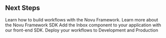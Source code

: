 ## Next Steps

<CardGroup cols={2}>
  <Card title="Build Workflows" href={"/workflow/overview"}>
    Learn how to build workflows with the Novu Framework.
  </Card>
  <Card
    title="Explore the framework SDK"
    href={"/sdks/framework/typescript/overview"}
  >
    Learn more about the Novu Framework SDK
  </Card>
  <Card title="Inbox" href={"/inbox/introduction"}>
    Add the Inbox component to your application with our front-end SDK.
  </Card>
  <Card title="Deploy" href={"/framework/deployment/production"}>
    Deploy your workflows to Development and Production
  </Card>
</CardGroup>
